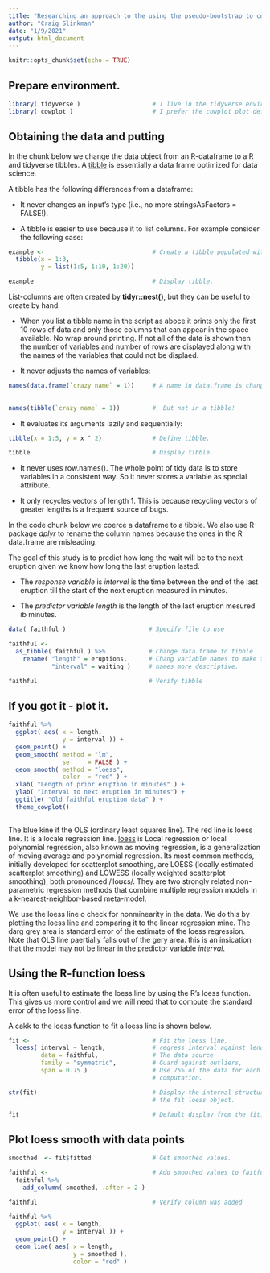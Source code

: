 ```yaml
---
title: "Researching an approach to the using the pseudo-bootstrap to computed confidence interval lines for loess"
author: "Craig Slinkman"
date: "1/9/2021"
output: html_document
---
```


```r
knitr::opts_chunk$set(echo = TRUE)
```

## Prepare environment.

```r
library( tidyverse )                    # I live in the tidyverse environment.
library( cowplot )                      # I prefer the cowplot plot defaults.
```

## Obtaining the data and putting 

In the chunk below we change the data object from an R-dataframe to a R and tidyverse tibbles.  A [tibble](https://tibble.tidyverse.org/articles/tibble.html) is essentially a data frame optimized for data science.  

A tibble has the following differences from a dataframe:

* It never changes an input’s type (i.e., no more stringsAsFactors = FALSE!).

* A tibble is easier to use because it to list columns.  For example consider
the following case:

```r
example <-                              # Create a tibble populated with data.
  tibble(x = 1:3, 
         y = list(1:5, 1:10, 1:20))

example                                 # Display tibble.
```

List-columns are often created by **tidyr::nest()**, but they can be useful to create by hand.

* When you list a tibble name in the script as aboce it prints only the first 10 rows of data and only those columns that can appear in the space available.  No wrap around printing.  If not all of the data is shown then the number of variables and number of rows are displayed along with the names of the variables that could not be displaed.

* It never adjusts the names of variables:

```r
names(data.frame(`crazy name` = 1))     # A name in data.frame is changed.
                                       
  
names(tibble(`crazy name` = 1))         #  But not in a tibble!
```

* It evaluates its arguments lazily and sequentially:

```r
tibble(x = 1:5, y = x ^ 2)              # Define tibble.

tibble                                  # Display tibble.
```  

* It never uses row.names(). The whole point of tidy data is to store variables in a consistent way. So it never stores a variable as special attribute.

* It only recycles vectors of length 1. This is because recycling vectors of greater lengths is a frequent source of bugs.

In the code chunk below we coerce a dataframe to a tibble.  We also use R-package *dplyr* to rename the column names because the ones in the R data.frame are misleading.

The goal of this study is to predict how long the wait will be to the next eruption given we know how long the last eruption lasted.  

* The *response variable* is $interval$ is the time between the end of the last eruption till the start of the next eruption measured in minutes.

* The *predictor variable* $length$ is the length of the last eruption mesured ib minutes.

```r
data( faithful )                       # Specify file to use

faithful <-                            
  as_tibble( faithful ) %>%            # Change data.frame to tibble
    rename( "length" = eruptions,      # Chang variable names to make the
            "interval" = waiting )     # names more descriptive.

faithful                               # Verify tibble
```

## If you got it - plot it.

```r
faithful %>% 
  ggplot( aes( x = length,
               y = interval )) +
  geom_point() +
  geom_smooth( method = "lm",
               se     = FALSE ) +
  geom_smooth( method = "loess",
               color  = "red" ) +
  xlab( "Length of prior eruption in minutes" ) +
  ylab( "Interval to next eruption in minutes") +
  ggtitle( "Old faithful eruption data" ) +
  theme_cowplot()
  
```


The blue kine if the OLS (ordinary least squares line).  The red line is loess line.  It is a locale regression line. [loess](https://en.wikipedia.org/wiki/Local_regression) is Local regression or local polynomial regression, also known as moving regression, is a generalization of moving average and polynomial regression. Its most common methods, initially developed for scatterplot smoothing, are LOESS (locally estimated scatterplot smoothing) and LOWESS (locally weighted scatterplot smoothing), both pronounced /ˈloʊɛs/. They are two strongly related non-parametric regression methods that combine multiple regression models in a k-nearest-neighbor-based meta-model. 

We use the loess line o check for nonminearity in the data.  We do this by plotting the loess line and comparing it to the linear regression mine.  The darg grey area is standard error of the estimate of the loess regression.  Note that OLS line paertially falls out of the gery area.  this is an insication that the model may not be linear in the predictor variable $interval$.

## Using the R-function loess

It is often useful to estimate the loess line by using the R's loess function.  This gives us more control and we will need that to compute the standard error of the loess line.

A cakk to the loess function to fit a loess line is shown below.

```r
fit <-                                  # Fit the loess line,
  loess( interval ~ length,             # regress interval against length
         data = faithful,               # The data source
         family = "symmetric",          # Guard against outliers,
         span = 0.75 )                  # Use 75% of the data for each 
                                        # computation.

str(fit)                                # Display the internal structure of 
                                        # the fit loess object.

fit                                     # Default display from the fit.

```

## Plot loess smooth with data points

```r

smoothed  <- fit$fitted                 # Get smoothed values.                    

faithful <-                             # Add smoothed values to faitful tibble.
  faithful %>% 
    add_column( smoothed, .after = 2 )

faithful                                # Verify column was added

faithful %>% 
  ggplot( aes( x = length,
               y = interval )) +
  geom_point() +
  geom_line( aes( x = length,
                  y = smoothed ),
                  color = "red" )

```





